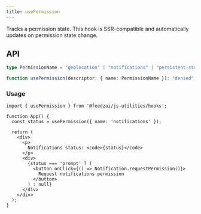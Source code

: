 ```yaml
---
title: usePermission
---
```

Tracks a permission state. This hook is SSR-compatible and automatically updates on permission state change.

## API

```typescript
type PermissionName = "geolocation" | "notifications" | "persistent-storage" | "push" | "screen-wake-lock" | "xr-spatial-tracking";

function usePermission(descriptor: { name: PermissionName }): "denied" | "granted" | "prompt" | 'not-requested' | 'requested';
```

### Usage

```tsx
import { usePermission } from '@feedzai/js-utilities/hooks';

function App() {
  const status = usePermission({ name: 'notifications' });

  return (
    <div>
      <p>
        Notifications status: <code>{status}</code>
      </p>
      <div>
        {status === 'prompt' ? (
          <button onClick={() => Notification.requestPermission()}>
            Request notifications permission
          </button>
        ) : null}
      </div>
    </div>
  );
}
```
